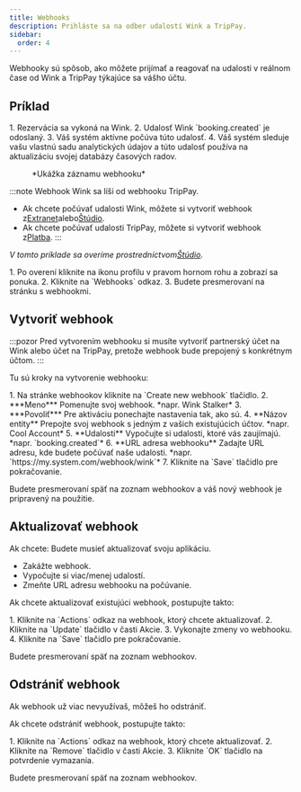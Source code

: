 ```yaml
---
title: Webhooks
description: Prihláste sa na odber udalostí Wink a TripPay.
sidebar:
  order: 4
---
```


Webhooky sú spôsob, ako môžete prijímať a reagovať na udalosti v reálnom čase od Wink a TripPay týkajúce sa vášho účtu.

## Príklad

<Steps>
  1. Rezervácia sa vykoná na Wink.
  2. Udalosť Wink `booking.created` je odoslaný.
  3. Váš systém aktívne počúva túto udalosť.
  4. Váš systém sleduje vašu vlastnú sadu analytických údajov a túto udalosť používa na aktualizáciu svojej databázy časových radov.
</Steps>


<figure>
  <CloudinaryImage width="350" height="215" resize="scale" quality="best" alt="Ukážkový webhook" src="academy/webhook" errorImage="noimage_opaque_nyrtl0.png" />

  <figcaption>*Ukážka záznamu webhooku*</figcaption>
</figure>


:::note
Webhook Wink sa líši od webhooku TripPay.

* Ak chcete počúvať udalosti Wink, môžete si vytvoriť webhook z[Extranet](https://extranet.wink.travel)alebo[Štúdio](https://studio.wink.travel).
* Ak chcete počúvať udalosti TripPay, môžete si vytvoriť webhook z[Platba](https://pay.wink.travel).
  :::

*V tomto príklade sa overíme prostredníctvom[Štúdio](https://studio.wink.travel).*

<Steps>
  1. Po overení kliknite na ikonu profilu v pravom hornom rohu a zobrazí sa ponuka.
  2. Kliknite na `Webhooks` odkaz.
  3. Budete presmerovaní na stránku s webhookmi.
</Steps>


## Vytvoriť webhook

:::pozor
Pred vytvorením webhooku si musíte vytvoriť partnerský účet na Wink alebo účet na TripPay, pretože webhook bude prepojený s konkrétnym účtom. :::

Tu sú kroky na vytvorenie webhooku:

<Steps>
  1. Na stránke webhookov kliknite na `Create new webhook` tlačidlo.
  2. ***Meno*** Pomenujte svoj webhook. *napr. Wink Stalker*
  3. ***Povoliť*** Pre aktiváciu ponechajte nastavenia tak, ako sú.
  4. **Názov entity** Prepojte svoj webhook s jedným z vašich existujúcich účtov. *napr. Cool Account*
  5. **Udalosti** Vypočujte si udalosti, ktoré vás zaujímajú. *napr. `booking.created`*
  6. **URL adresa webhooku** Zadajte URL adresu, kde budete počúvať naše udalosti. *napr. `https://my.system.com/webhook/wink`*
  7. Kliknite na `Save` tlačidlo pre pokračovanie.
</Steps>


Budete presmerovaní späť na zoznam webhookov a váš nový webhook je pripravený na použitie.

## Aktualizovať webhook

Ak chcete: Budete musieť aktualizovať svoju aplikáciu.

* Zakážte webhook.
* Vypočujte si viac/menej udalostí.
* Zmeňte URL adresu webhooku na počúvanie.

Ak chcete aktualizovať existujúci webhook, postupujte takto:

<Steps>
  1. Kliknite na `Actions` odkaz na webhook, ktorý chcete aktualizovať.
  2. Kliknite na `Update` tlačidlo v časti Akcie.
  3. Vykonajte zmeny vo webhooku.
  4. Kliknite na `Save` tlačidlo pre pokračovanie.
</Steps>


Budete presmerovaní späť na zoznam webhookov.

## Odstrániť webhook

Ak webhook už viac nevyužívaš, môžeš ho odstrániť.

Ak chcete odstrániť webhook, postupujte takto:

<Steps>
  1. Kliknite na `Actions` odkaz na webhook, ktorý chcete aktualizovať.
  2. Kliknite na `Remove` tlačidlo v časti Akcie.
  3. Kliknite `OK` tlačidlo na potvrdenie vymazania.
</Steps>


Budete presmerovaní späť na zoznam webhookov.

